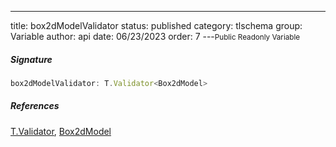 ---
title: box2dModelValidator
status: published
category: tlschema
group: Variable
author: api
date: 06/23/2023
order: 7
---<Small>Public Readonly Variable</Small>




##### Signature


```ts
box2dModelValidator: T.Validator<Box2dModel>
```

##### References

[T.Validator](/gen/validate/Validator-class), [Box2dModel](/gen/tlschema/Box2dModel-interface)

